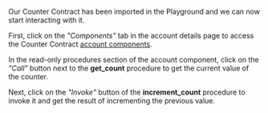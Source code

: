 Our Counter Contract has been imported in the Playground and we can now start interacting with it.

First, click on the _"Components"_ tab in the account details page to access the Counter Contract [account components](https://0xmiden.github.io/miden-docs/glossary.html#accountcomponent).

In the read-only procedures section of the account component, click on the _"Call"_ button next to the **get_count** procedure to get the current value of the counter.

Next, click on the _"Invoke"_ button of the **increment_count** procedure to invoke it and get the result of incrementing the previous value.
